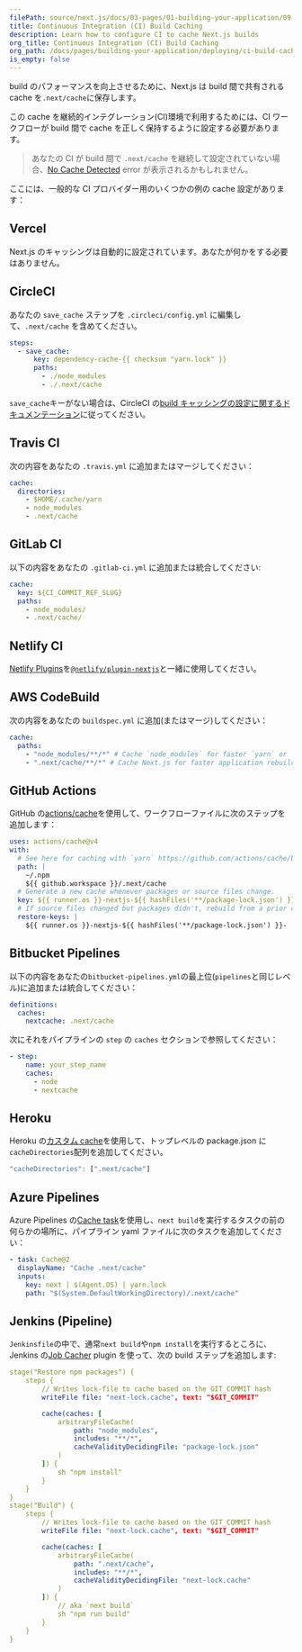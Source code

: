 ```yaml
---
filePath: source/next.js/docs/03-pages/01-building-your-application/09-deploying/04-ci-build-caching.mdx
title: Continuous Integration (CI) Build Caching
description: Learn how to configure CI to cache Next.js builds
org_title: Continuous Integration (CI) Build Caching
org_path: /docs/pages/building-your-application/deploying/ci-build-caching
is_empty: false
---
```


build のパフォーマンスを向上させるために、Next.js は build 間で共有される cache を`.next/cache`に保存します。

この cache を継続的インテグレーション(CI)環境で利用するためには、CI ワークフローが build 間で cache を正しく保持するように設定する必要があります。

> あなたの CI が build 間で `.next/cache` を継続して設定されていない場合、[No Cache Detected](https://nextjs.org/docs/messages/no-cache) error が表示されるかもしれません。

ここには、一般的な CI プロバイダー用のいくつかの例の cache 設定があります：

## Vercel

Next.js のキャッシングは自動的に設定されています。あなたが何かをする必要はありません。

## CircleCI

あなたの `save_cache` ステップを `.circleci/config.yml` に編集して、`.next/cache` を含めてください。

```yaml
steps:
  - save_cache:
      key: dependency-cache-{{ checksum "yarn.lock" }}
      paths:
        - ./node_modules
        - ./.next/cache
```

`save_cache`キーがない場合は、CircleCI の[build キャッシングの設定に関するドキュメンテーション](https://circleci.com/docs/2.0/caching/)に従ってください。

## Travis CI

次の内容をあなたの `.travis.yml` に追加またはマージしてください：

```yaml
cache:
  directories:
    - $HOME/.cache/yarn
    - node_modules
    - .next/cache
```

## GitLab CI

以下の内容をあなたの `.gitlab-ci.yml` に追加または統合してください:

```yaml
cache:
  key: ${CI_COMMIT_REF_SLUG}
  paths:
    - node_modules/
    - .next/cache/
```

## Netlify CI

[Netlify Plugins](https://www.netlify.com/products/build/plugins/)を[`@netlify/plugin-nextjs`](https://www.npmjs.com/package/@netlify/plugin-nextjs)と一緒に使用してください。

## AWS CodeBuild

次の内容をあなたの `buildspec.yml` に追加(またはマージ)してください：

```yaml
cache:
  paths:
    - "node_modules/**/*" # Cache `node_modules` for faster `yarn` or `npm i`
    - ".next/cache/**/*" # Cache Next.js for faster application rebuilds
```

## GitHub Actions

GitHub の[actions/cache](https://github.com/actions/cache)を使用して、ワークフローファイルに次のステップを追加します：

```yaml
uses: actions/cache@v4
with:
  # See here for caching with `yarn` https://github.com/actions/cache/blob/main/examples.md#node---yarn or you can leverage caching with actions/setup-node https://github.com/actions/setup-node
  path: |
    ~/.npm
    ${{ github.workspace }}/.next/cache
  # Generate a new cache whenever packages or source files change.
  key: ${{ runner.os }}-nextjs-${{ hashFiles('**/package-lock.json') }}-${{ hashFiles('**/*.js', '**/*.jsx', '**/*.ts', '**/*.tsx') }}
  # If source files changed but packages didn't, rebuild from a prior cache.
  restore-keys: |
    ${{ runner.os }}-nextjs-${{ hashFiles('**/package-lock.json') }}-
```

## Bitbucket Pipelines

以下の内容をあなたの`bitbucket-pipelines.yml`の最上位(`pipelines`と同じレベル)に追加または統合してください：

```yaml
definitions:
  caches:
    nextcache: .next/cache
```

次にそれをパイプラインの `step` の `caches` セクションで参照してください：

```yaml
- step:
    name: your_step_name
    caches:
      - node
      - nextcache
```

## Heroku

Heroku の[カスタム cache](https://devcenter.heroku.com/articles/nodejs-support#custom-caching)を使用して、トップレベルの package.json に`cacheDirectories`配列を追加してください。

```javascript
"cacheDirectories": [".next/cache"]
```

## Azure Pipelines

Azure Pipelines の[Cache task](https://docs.microsoft.com/en-us/azure/devops/pipelines/tasks/utility/cache)を使用し、`next build`を実行するタスクの前の何らかの場所に、パイプライン yaml ファイルに次のタスクを追加してください：

```yaml
- task: Cache@2
  displayName: "Cache .next/cache"
  inputs:
    key: next | $(Agent.OS) | yarn.lock
    path: "$(System.DefaultWorkingDirectory)/.next/cache"
```

## Jenkins (Pipeline)

`Jenkinsfile`の中で、通常`next build`や`npm install`を実行するところに、Jenkins の[Job Cacher](https://www.jenkins.io/doc/pipeline/steps/jobcacher/) plugin を使って、次の build ステップを追加します:

```yaml
stage("Restore npm packages") {
    steps {
        // Writes lock-file to cache based on the GIT_COMMIT hash
        writeFile file: "next-lock.cache", text: "$GIT_COMMIT"

        cache(caches: [
            arbitraryFileCache(
                path: "node_modules",
                includes: "**/*",
                cacheValidityDecidingFile: "package-lock.json"
            )
        ]) {
            sh "npm install"
        }
    }
}
stage("Build") {
    steps {
        // Writes lock-file to cache based on the GIT_COMMIT hash
        writeFile file: "next-lock.cache", text: "$GIT_COMMIT"

        cache(caches: [
            arbitraryFileCache(
                path: ".next/cache",
                includes: "**/*",
                cacheValidityDecidingFile: "next-lock.cache"
            )
        ]) {
            // aka `next build`
            sh "npm run build"
        }
    }
}
```
